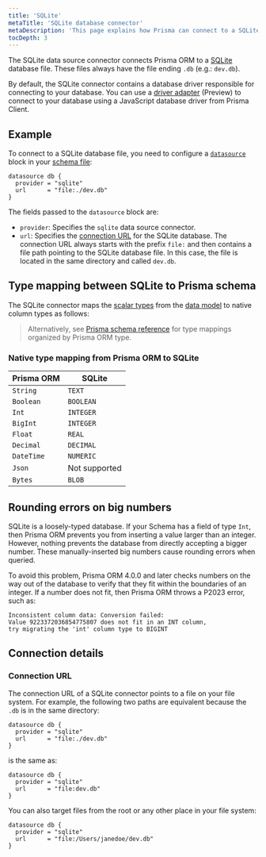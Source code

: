 ```yaml
---
title: 'SQLite'
metaTitle: 'SQLite database connector'
metaDescription: 'This page explains how Prisma can connect to a SQLite database using the SQLite database connector.'
tocDepth: 3
---
```


<TopBlock title={frontMatter.title}>

The SQLite data source connector connects Prisma ORM to a [SQLite](https://www.sqlite.org/) database file. These files always have the file ending `.db` (e.g.: `dev.db`).

By default, the SQLite connector contains a database driver responsible for connecting to your database. You can use a [driver adapter](/orm/overview/databases/database-drivers#driver-adapters) (Preview) to connect to your database using a JavaScript database driver from Prisma Client.

</TopBlock>

## Example

To connect to a SQLite database file, you need to configure a [`datasource`](/orm/prisma-schema/overview/data-sources) block in your [schema file](/orm/prisma-schema):

```prisma file=schema.prisma
datasource db {
  provider = "sqlite"
  url      = "file:./dev.db"
}
```

The fields passed to the `datasource` block are:

- `provider`: Specifies the `sqlite` data source connector.
- `url`: Specifies the [connection URL](/orm/reference/connection-urls) for the SQLite database. The connection URL always starts with the prefix `file:` and then contains a file path pointing to the SQLite database file. In this case, the file is located in the same directory and called `dev.db`.

## Type mapping between SQLite to Prisma schema

The SQLite connector maps the [scalar types](/orm/prisma-schema/data-model/models#scalar-fields) from the [data model](/orm/prisma-schema/data-model/models) to native column types as follows:

> Alternatively, see [Prisma schema reference](/orm/reference/prisma-schema-reference#model-field-scalar-types) for type mappings organized by Prisma ORM type.

### Native type mapping from Prisma ORM to SQLite

| Prisma ORM | SQLite        |
| ---------- | ------------- |
| `String`   | `TEXT`        |
| `Boolean`  | `BOOLEAN`     |
| `Int`      | `INTEGER`     |
| `BigInt`   | `INTEGER`     |
| `Float`    | `REAL`        |
| `Decimal`  | `DECIMAL`     |
| `DateTime` | `NUMERIC`     |
| `Json`     | Not supported |
| `Bytes`    | `BLOB`        |

## Rounding errors on big numbers

SQLite is a loosely-typed database. If your Schema has a field of type `Int`, then Prisma ORM prevents you from inserting a value larger than an integer. However, nothing prevents the database from directly accepting a bigger number. These manually-inserted big numbers cause rounding errors when queried.

To avoid this problem, Prisma ORM 4.0.0 and later checks numbers on the way out of the database to verify that they fit within the boundaries of an integer. If a number does not fit, then Prisma ORM throws a P2023 error, such as:

```
Inconsistent column data: Conversion failed:
Value 9223372036854775807 does not fit in an INT column,
try migrating the 'int' column type to BIGINT
```

## Connection details

### Connection URL

The connection URL of a SQLite connector points to a file on your file system. For example, the following two paths are equivalent because the `.db` is in the same directory:

```prisma file=schema.prisma
datasource db {
  provider = "sqlite"
  url      = "file:./dev.db"
}
```

is the same as:

```prisma file=schema.prisma
datasource db {
  provider = "sqlite"
  url      = "file:dev.db"
}
```

You can also target files from the root or any other place in your file system:

```prisma file=schema.prisma
datasource db {
  provider = "sqlite"
  url      = "file:/Users/janedoe/dev.db"
}
```
